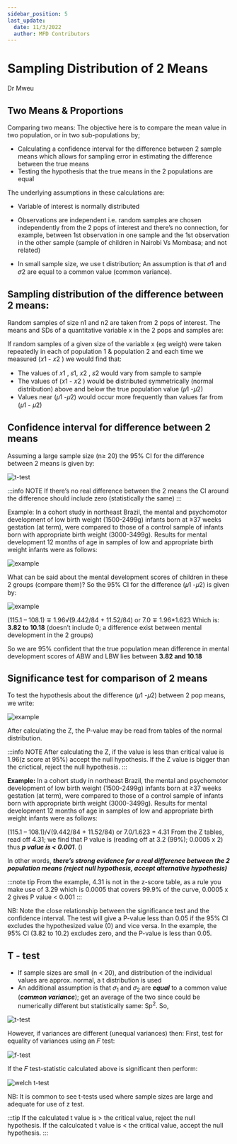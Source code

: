 ```yaml
---
sidebar_position: 5
last_update:
  date: 11/3/2022
  author: MFD Contributors
---
```


# Sampling Distribution of 2 Means

Dr Mweu

## Two Means & Proportions

Comparing two means: The objective here is to compare the mean value in two population, or
in two sub-populations by;

- Calculating a confidence interval for the difference between 2 sample means which
  allows for sampling error in estimating the difference between the true means
- Testing the hypothesis that the true means in the 2 populations are equal

The underlying assumptions in these calculations are:

- Variable of interest is normally distributed
- Observations are independent i.e. random samples are chosen independently from the
  2 pops of interest and there’s no connection, for example, between 1st observation in
  one sample and the 1st observation in the other sample (sample of children in Nairobi
  Vs Mombasa; and not related)

- In small sample size, we use t distribution; An assumption is that 𝜎1 and 𝜎2 are equal to a
  common value (common variance).

## Sampling distribution of the difference between 2 means:

Random samples of size n1 and n2 are taken from 2 pops of interest. The means and SDs of a
quantitative variable x in the 2 pops and samples are:

If random samples of a given size of the variable x (eg weigh) were taken repeatedly in each
of population 1 & population 2 and each time we measured (𝑥1 - 𝑥2 ) we would
find that:

- The values of 𝑥1 , 𝑠1, 𝑥2 , 𝑠2 would vary from sample to sample
- The values of (𝑥1 - 𝑥2 ) would be distributed symmetrically (normal
  distribution) above and below the true population value (𝜇1 -𝜇2)
- Values near (𝜇1 -𝜇2) would occur more frequently than values far from (𝜇1 -
  𝜇2)

## Confidence interval for difference between 2 means

Assuming a large sample size (n≥ 20) the 95% CI for the difference between
2 means is given by:

<div style={{ display: 'flex', justifyContent: 'center' }}>
  <img src="https://i.imgur.com/Ny9JGMG.jpg" alt="t-test" />
</div>

:::info NOTE
If there’s no real difference between the 2 means the CI around the difference should
include zero (statistically the same)
:::

Example: In a cohort study in northeast Brazil, the mental and psychomotor development of
low birth weight (1500-2499g) infants born at ≥37 weeks gestation (at term), were compared
to those of a control sample of infants born with appropriate birth weight (3000-3499g).
Results for mental development 12 months of age in samples of low and appropriate birth
weight infants were as follows:

<div style={{ display: 'flex', justifyContent: 'center' }}>
  <img src="https://i.imgur.com/eF9P9nH.jpg" alt="example" />
</div>

What can be said about the mental development scores of children in these 2 groups (compare
them)?
So the 95% CI for the difference (𝜇1 -𝜇2) is given by:

<div style={{ display: 'flex', justifyContent: 'center' }}>
  <img src="https://i.imgur.com/RZltaDI.png" alt="example" />
</div>

(115.1 – 108.1) ∓ 1.96√(9.442/84 + 11.52/84) or 7.0 ∓ 1.96\*1.623
Which is: **3.82 to 10.18** (doesn’t include 0; a difference exist between mental development in
the 2 groups)

So we are 95% confident that the true population mean difference in mental development scores of ABW and LBW lies between **3.82 and 10.18**

## Significance test for comparison of 2 means

To test the hypothesis about the difference (𝜇1 -𝜇2) between 2 pop means, we write:

<div style={{ display: 'flex', justifyContent: 'center' }}>
  <img src="https://i.imgur.com/QsGGROz.png" alt="example" />
</div>

After calculating the Z, the P-value may be read from tables of the normal distribution.

:::info NOTE
After calculating the Z, if the value is less than critical value is 1.96(z score at 95%) accept the null hypothesis. If the Z value is bigger than the crictical, reject the null hypothesis.
:::

**Example:** In a cohort study in northeast Brazil, the mental and psychomotor development of
low birth weight (1500-2499g) infants born at ≥37 weeks gestation (at term), were compared
to those of a control sample of infants born with appropriate birth weight (3000-3499g).
Results for mental development 12 months of age in samples of low and appropriate birth
weight infants were as follows:

(115.1 – 108.1)/√(9.442/84 + 11.52/84) or 7.0/1.623 = 4.31
From the Z tables, read off 4.31; we find that P value is (reading off at 3.2 (99%); 0.0005 x 2)
thus **_p value is < 0.001_**. ()

In other words, **_there’s strong evidence for a real difference between the 2 population means (reject null hypothesis, accept alternative hypothesis)_**

:::note tip
From the example, 4.31 is not in the z-score table, as a rule you make use of 3.29 which is 0.0005 that covers 99.9% of the curve, 0.0005 x 2 gives P value < 0.001
:::

NB: Note the close relationship between the significance test and the confidence interval. The
test will give a P-value less than 0.05 if the 95% CI excludes the hypothesized value (0) and
vice versa. In the example, the 95% CI (3.82 to 10.2) excludes zero, and the P-value is less
than 0.05.

## T - test

- If sample sizes are small (n < 20), and distribution of the individual values are approx. normal,
  a t distribution is used
- An additional assumption is that 𝜎<sub>1</sub> and 𝜎<sub>2</sub> are **_equal_** to a common value (**_common variance_**);
  get an average of the two since could be numerically different but statistically same: Sp<sup>2</sup>. So,

<div style={{ display: 'flex', justifyContent: 'center' }}>
  <img src="https://i.imgur.com/oS7PRd2.png" alt="t-test" />
</div>

However, if variances are different (unequal variances) then: First, test for equality of
variances using an 𝐹 test:

<div style={{ display: 'flex', justifyContent: 'center' }}>
  <img src="https://i.imgur.com/QUe1OEL.png" alt="f-test" />
</div>

If the 𝐹 test-statistic calculated above is significant then perform:

<div style={{ display: 'flex', justifyContent: 'center' }}>
  <img src="https://i.imgur.com/i3Y7OIh.png" alt="welch t-test" />
</div>

NB: It is common to see t-tests used where sample sizes are large and adequate for use of z
test.

:::tip
If the calculated t value is > the critical value, reject the null hypothesis. If the calculcated t value is < the critical value, accept the null hypothesis.
:::
